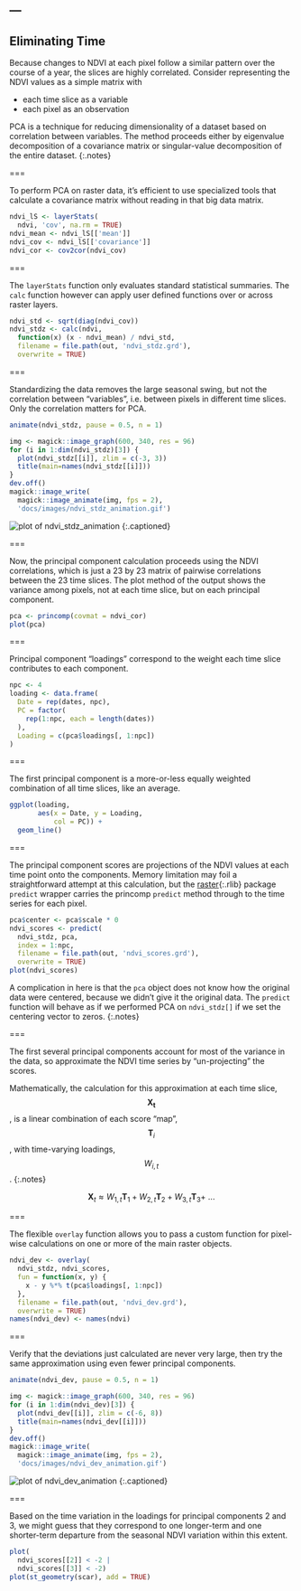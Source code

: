 ---
---

## Eliminating Time

Because changes to NDVI at each pixel follow a similar pattern over the course
of a year, the slices are highly correlated. Consider representing the NDVI
values as a simple matrix with

- each time slice as a variable
- each pixel as an observation

PCA is a technique for reducing dimensionality of a dataset based on correlation
between variables. The method proceeds either by eigenvalue decomposition of a
covariance matrix or singular-value decomposition of the entire dataset.
{:.notes}

===

To perform PCA on raster data, it's efficient to use specialized tools that
calculate a covariance matrix without reading in that big data matrix.

```r
ndvi_lS <- layerStats(
  ndvi, 'cov', na.rm = TRUE)
ndvi_mean <- ndvi_lS[['mean']]
ndvi_cov <- ndvi_lS[['covariance']]
ndvi_cor <- cov2cor(ndvi_cov)
```

===

The `layerStats` function only evaluates standard statistical summaries. The
`calc` function however can apply user defined functions over or across raster
layers.

```r
ndvi_std <- sqrt(diag(ndvi_cov))
ndvi_stdz <- calc(ndvi,
  function(x) (x - ndvi_mean) / ndvi_std,
  filename = file.path(out, 'ndvi_stdz.grd'),
  overwrite = TRUE)
```

===

Standardizing the data removes the large seasonal swing, but not the correlation
between "variables", i.e. between pixels in different time slices. Only the
correlation matters for PCA.

```r
animate(ndvi_stdz, pause = 0.5, n = 1)
```
```r
img <- magick::image_graph(600, 340, res = 96)
for (i in 1:dim(ndvi_stdz)[3]) {
  plot(ndvi_stdz[[i]], zlim = c(-3, 3))
  title(main=names(ndvi_stdz[[i]]))
}
dev.off()
magick::image_write(
  magick::image_animate(img, fps = 2),
  'docs/images/ndvi_stdz_animation.gif')
```
![plot of ndvi_stdz_animation]({% include asset.html path="images/ndvi_stdz_animation.gif" %})
{:.captioned}

===

Now, the principal component calculation proceeds using the NDVI correlations,
which is just a 23 by 23 matrix of pairwise correlations between the 23 time
slices. The plot method of the output shows the variance among pixels, not at
each time slice, but on each principal component.

```r
pca <- princomp(covmat = ndvi_cor)
plot(pca)
```

===

Principal component "loadings" correspond to the weight each time slice
contributes to each component.

```r
npc <- 4
loading <- data.frame(
  Date = rep(dates, npc), 
  PC = factor(
    rep(1:npc, each = length(dates))
  ),
  Loading = c(pca$loadings[, 1:npc])
)
```

===

The first principal component is a more-or-less equally weighted combination of
all time slices, like an average.

```r
ggplot(loading,
       aes(x = Date, y = Loading,
           col = PC)) +
  geom_line()
```

===

The principal component scores are projections of the NDVI values at each time
point onto the components. Memory limitation may foil a straightforward attempt at this calculation, but the [raster](){:.rlib}
package `predict` wrapper carries the princomp `predict` method through to
the time series for each pixel.

```r
pca$center <- pca$scale * 0
ndvi_scores <- predict(
  ndvi_stdz, pca,
  index = 1:npc,
  filename = file.path(out, 'ndvi_scores.grd'),
  overwrite = TRUE)
plot(ndvi_scores)
```

A complication in here is that the `pca` object does not know how the original
data were centered, because we didn't give it the original data. The `predict`
function will behave as if we performed PCA on `ndvi_stdz[]` if we set the
centering vector to zeros.
{:.notes}

===

The first several principal components account for most of the variance in the
data, so approximate the NDVI time series by "un-projecting" the scores.

Mathematically, the calculation for this approximation at each time slice,
$$\mathbf{X_t}$$, is a linear combination of each score "map", $$\mathbf{T}_i$$, with
time-varying loadings, $$W_{i,t}$$.
{:.notes}

$$
\mathbf{X}_t \approx W_{1,t} \mathbf{T}_1 + W_{2,t} \mathbf{T}_2 + W_{3,t} \mathbf{T}_3 +~...
$$

===

The flexible `overlay` function allows you to pass a custom function for
pixel-wise calculations on one or more of the main raster objects.

```r
ndvi_dev <- overlay(
  ndvi_stdz, ndvi_scores,
  fun = function(x, y) {
    x - y %*% t(pca$loadings[, 1:npc])
  },
  filename = file.path(out, 'ndvi_dev.grd'),
  overwrite = TRUE)
names(ndvi_dev) <- names(ndvi)
```

===

Verify that the deviations just calculated are never very large, then try the
same approximation using even fewer principal components.

```r
animate(ndvi_dev, pause = 0.5, n = 1)
```
```r
img <- magick::image_graph(600, 340, res = 96)
for (i in 1:dim(ndvi_dev)[3]) {
  plot(ndvi_dev[[i]], zlim = c(-6, 8))
  title(main=names(ndvi_dev[[i]]))
}
dev.off()
magick::image_write(
  magick::image_animate(img, fps = 2),
  'docs/images/ndvi_dev_animation.gif')
```
![plot of ndvi_dev_animation]({% include asset.html path="images/ndvi_dev_animation.gif" %})
{:.captioned}

===

Based on the time variation in the loadings for principal components 2 and 3, we
might guess that they correspond to one longer-term and one shorter-term
departure from the seasonal NDVI variation within this extent.

```r
plot(
  ndvi_scores[[2]] < -2 |
  ndvi_scores[[3]] < -2)
plot(st_geometry(scar), add = TRUE)
```
